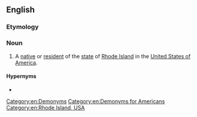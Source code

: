 ==English==

===Etymology===
{{suffix|Rhode Island|er|id2=inhabitant|lang=en}}

===Noun===
{{en-noun}}

# A [[native]] or [[resident]] of the [[state]] of [[Rhode Island]] in the [[United States of America]].

====Hypernyms====
* {{l|en|American}}

[[Category:en:Demonyms]]
[[Category:en:Demonyms for Americans]]
[[Category:en:Rhode Island, USA]]